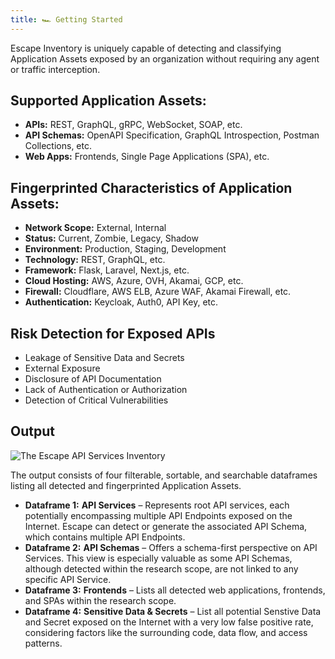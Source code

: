 ```yaml
---
title: 🏎️ Getting Started
---
```


Escape Inventory is uniquely capable of detecting and classifying Application Assets exposed by an organization without requiring any agent or traffic interception.

## Supported Application Assets:

* **APIs:** REST, GraphQL, gRPC, WebSocket, SOAP, etc.  
* **API Schemas:** OpenAPI Specification, GraphQL Introspection, Postman Collections, etc.  
* **Web Apps:** Frontends, Single Page Applications (SPA), etc.

## Fingerprinted Characteristics of Application Assets:

* **Network Scope:** External, Internal  
* **Status:** Current, Zombie, Legacy, Shadow  
* **Environment:** Production, Staging, Development  
* **Technology:** REST, GraphQL, etc.  
* **Framework:** Flask, Laravel, Next.js, etc.  
* **Cloud Hosting:** AWS, Azure, OVH, Akamai, GCP, etc.  
* **Firewall:** Cloudflare, AWS ELB, Azure WAF, Akamai Firewall, etc.  
* **Authentication:** Keycloak, Auth0, API Key, etc.

## Risk Detection for Exposed APIs

* Leakage of Sensitive Data and Secrets  
* External Exposure  
* Disclosure of API Documentation  
* Lack of Authentication or Authorization  
* Detection of Critical Vulnerabilities

## Output

![The Escape API Services Inventory](api-inventory.png)

The output consists of four filterable, sortable, and searchable dataframes listing all detected and fingerprinted Application Assets.

* **Dataframe 1:** **API Services** – Represents root API services, each potentially encompassing multiple API Endpoints exposed on the Internet. Escape can detect or generate the associated API Schema, which contains multiple API Endpoints.  
* **Dataframe 2:** **API Schemas** – Offers a schema-first perspective on API Services. This view is especially valuable as some API Schemas, although detected within the research scope, are not linked to any specific API Service.  
* **Dataframe 3:** **Frontends** – Lists all detected web applications, frontends, and SPAs within the research scope.
* **Dataframe 4:** **Sensitive Data & Secrets** – List all potential Senstive Data and Secret exposed on the Internet with a very low false positive rate, considering factors like the surrounding code, data flow, and access patterns.